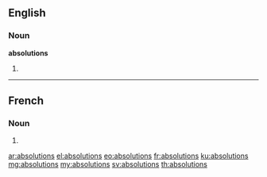 ==English==

===Noun===
'''absolutions'''

# {{plural of|absolution}}

----

==French==

===Noun===
{{head|fr|g=f-p}}

# {{plural of|absolution|lang=fr}}

[[ar:absolutions]]
[[el:absolutions]]
[[eo:absolutions]]
[[fr:absolutions]]
[[ku:absolutions]]
[[mg:absolutions]]
[[my:absolutions]]
[[sv:absolutions]]
[[th:absolutions]]